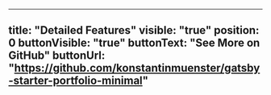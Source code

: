 ---
title: "Detailed Features"
visible: "true"
position: 0
buttonVisible: "true"
buttonText: "See More on GitHub"
buttonUrl: "https://github.com/konstantinmuenster/gatsby-starter-portfolio-minimal"
----